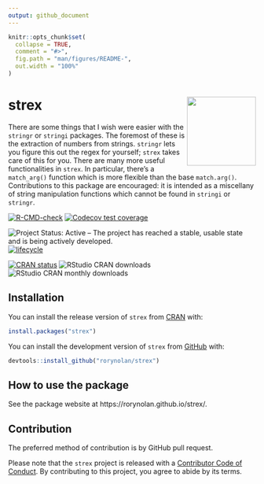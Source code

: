```yaml
---
output: github_document
---
```


<!-- README.md is generated from README.Rmd. Please edit that file -->

```r
knitr::opts_chunk$set(
  collapse = TRUE,
  comment = "#>",
  fig.path = "man/figures/README-",
  out.width = "100%"
)
```

# strex <img src="man/figures/logo.png" align="right" height=140/>

There are some things that I wish were easier with the `stringr` or `stringi` packages. The foremost of these is the extraction of numbers from strings. `stringr` lets you figure this out the regex for yourself; `strex` takes care of this for you. There are many more useful functionalities in `strex`. In particular, there's a `match_arg()` function which is more flexible than the base `match.arg()`. Contributions to this package are encouraged: it is intended as a miscellany of string manipulation functions which cannot be found in `stringi` or `stringr`.

[![R-CMD-check](https://github.com/rorynolan/strex/actions/workflows/R-CMD-check.yaml/badge.svg)](https://github.com/rorynolan/strex/actions/workflows/R-CMD-check.yaml)
[![Codecov test coverage](https://codecov.io/gh/rorynolan/strex/branch/master/graph/badge.svg)](https://app.codecov.io/gh/rorynolan/strex?branch=master)

![Project Status: Active – The project has reached a stable, usable state and is being actively developed.](https://www.repostatus.org/badges/latest/active.svg)
[![lifecycle](https://img.shields.io/badge/lifecycle-stable-brightgreen.svg)](https://lifecycle.r-lib.org/articles/stages.html)

[![CRAN status](https://www.r-pkg.org/badges/version/strex)](https://cran.r-project.org/package=strex)
![RStudio CRAN downloads](http://cranlogs.r-pkg.org/badges/grand-total/strex)
![RStudio CRAN monthly downloads](http://cranlogs.r-pkg.org/badges/strex)




## Installation

You can install the release version of `strex` from [CRAN](https://CRAN.R-project.org) with:

```r
install.packages("strex")
```

You can install the development version of `strex` from [GitHub](https://github.com/rorynolan/strex/) with:

```r
devtools::install_github("rorynolan/strex")
```


## How to use the package

See the package website at https://rorynolan.github.io/strex/.



## Contribution

The preferred method of contribution is by GitHub pull request. 

Please note that the `strex` project is released with a
[Contributor Code of Conduct](inst/CODE_OF_CONDUCT.md).
By contributing to this project, you agree to abide by its terms.
